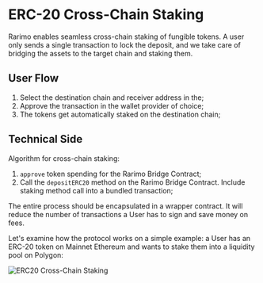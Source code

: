 # ERC-20 Cross-Chain Staking

Rarimo enables seamless cross-chain staking of fungible tokens. A user only sends a single transaction to lock the deposit, and we take care of bridging the assets to the target chain and staking them.


## User Flow

1. Select the destination chain and receiver address in the;
1. Approve the transaction in the wallet provider of choice;
1. The tokens get automatically staked on the destination chain;

## Technical Side

Algorithm for cross-chain staking:

1. `approve` token spending for the Rarimo Bridge Contract;
1. Call the `depositERC20` method on the Rarimo Bridge Contract. Include staking method call into a bundled transaction;

The entire process should be encapsulated in a wrapper contract. It will reduce the number of transactions a User has to sign and save money on fees.

Let's examine how the protocol works on a simple example: a User has an ERC-20 token on Mainnet Ethereum and wants to stake them into a liquidity pool on Polygon:

![ERC20 Cross-Chain Staking](/img/cross-chain-staking.png)

